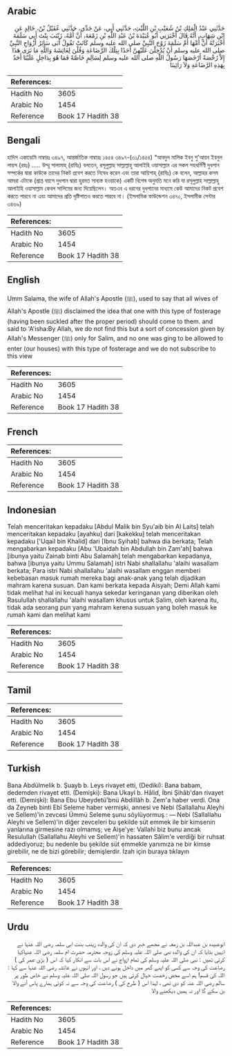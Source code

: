 ## Arabic


<div dir="rtl" lang="ar" style={{fontSize:'larger',backgroundColor:'#f8f9fa',padding:20}}>
حَدَّثَنِي عَبْدُ الْمَلِكِ بْنُ شُعَيْبِ بْنِ اللَّيْثِ، حَدَّثَنِي أَبِي، عَنْ جَدِّي، حَدَّثَنِي عُقَيْلُ بْنُ، خَالِدٍ عَنِ ابْنِ شِهَابٍ، أَنَّهُ قَالَ أَخْبَرَنِي أَبُو عُبَيْدَةَ بْنُ عَبْدِ اللَّهِ بْنِ زَمْعَةَ، أَنَّ أُمَّهُ، زَيْنَبَ بِنْتَ أَبِي سَلَمَةَ أَخْبَرَتْهُ أَنَّ أُمَّهَا أُمَّ سَلَمَةَ زَوْجَ النَّبِيِّ صلى الله عليه وسلم كَانَتْ تَقُولُ أَبَى سَائِرُ أَزْوَاجِ النَّبِيِّ صلى الله عليه وسلم أَنْ يُدْخِلْنَ عَلَيْهِنَّ أَحَدًا بِتِلْكَ الرَّضَاعَةِ وَقُلْنَ لِعَائِشَةَ وَاللَّهِ مَا نَرَى هَذَا إِلاَّ رُخْصَةً أَرْخَصَهَا رَسُولُ اللَّهِ صلى الله عليه وسلم لِسَالِمٍ خَاصَّةً فَمَا هُوَ بِدَاخِلٍ عَلَيْنَا أَحَدٌ بِهَذِهِ الرَّضَاعَةِ وَلاَ رَائِينَا
</div>
<div style={{backgroundColor:'#f8f9fa',padding:20, marginBottom: 10}}><table> <thead> <tr> <th>References:</th> <th></th> </tr> </thead> <tbody><tr><td>Hadith No</td><td>3605</td></tr><tr><td>Arabic No</td><td>1454</td></tr><tr><td>Reference</td><td>Book 17 Hadith 38</td></tr></tbody></table></div>

## Bengali


<div dir="ltr" lang="bn" style={{fontSize:'larger',backgroundColor:'#f8f9fa',padding:20}}>
হাদিস একাডেমি নাম্বারঃ ৩৪৯৭, আন্তর্জাতিক নাম্বারঃ ১৪৫৪ ৩৪৯৭-(৩১/১৪৫৪) “আবদুল মালিক ইবনু শু'আয়ব ইবনুল লায়স (রহঃ) ..... উম্মু সালামাহ্ (রাযিঃ) বলতেন, রসূলুল্লাহ সাল্লাল্লাহু আলাইহি ওয়াসাল্লাম এর সকল সহধর্মিণী দুধপান সম্পর্কের দ্বারা কাউকে তাদের নিকট প্রবেশ করতে নিষেধ করেন এবং তারা আয়িশাহ্ (রাযিঃ) কে বলেন, আল্লাহর কসম আমরা এটাকে (প্রাপ্ত বয়সে দুধপান দ্বারা হুরমত সাব্যস্ত হওয়াকে) একটি বিশেষ অনুমতি মনে করি যা রসূলুল্লাহ সাল্লাল্লাহু আলাইহি ওয়াসাল্লাম কেবল সালিমের জন্য দিয়েছিলেন। অতএব এ ধরনের দুধপানের মাধ্যমে কেউ আমাদের নিকট প্রবেশ করতে পারবে না এবং আমাদের প্রতি দৃষ্টিপাতও করতে পারবে না। (ইসলামিক ফাউন্ডেশন ৩৪৭০, ইসলামীক সেন্টার ৩৪৬৯)
</div>
<div style={{backgroundColor:'#f8f9fa',padding:20, marginBottom: 10}}><table> <thead> <tr> <th>References:</th> <th></th> </tr> </thead> <tbody><tr><td>Hadith No</td><td>3605</td></tr><tr><td>Arabic No</td><td>1454</td></tr><tr><td>Reference</td><td>Book 17 Hadith 38</td></tr></tbody></table></div>

## English


<div dir="ltr" lang="en" style={{fontSize:'larger',backgroundColor:'#f8f9fa',padding:20}}>
Umm Salama, the wife of Allah's Apostle (ﷺ), used to say that all wives of Allah's Apostle (ﷺ) disclaimed the idea that one with this type of fosterage (having been suckled after the proper period) should come to them. and said to 'A'isha:By Allah, we do not find this but a sort of concession given by Allah's Messenger (ﷺ) only for Salim, and no one was ging to be allowed to enter (our houses) with this type of fosterage and we do not subscribe to this view
</div>
<div style={{backgroundColor:'#f8f9fa',padding:20, marginBottom: 10}}><table> <thead> <tr> <th>References:</th> <th></th> </tr> </thead> <tbody><tr><td>Hadith No</td><td>3605</td></tr><tr><td>Arabic No</td><td>1454</td></tr><tr><td>Reference</td><td>Book 17 Hadith 38</td></tr></tbody></table></div>

## French


<div dir="ltr" lang="fr" style={{fontSize:'larger',backgroundColor:'#f8f9fa',padding:20}}>

</div>
<div style={{backgroundColor:'#f8f9fa',padding:20, marginBottom: 10}}><table> <thead> <tr> <th>References:</th> <th></th> </tr> </thead> <tbody><tr><td>Hadith No</td><td>3605</td></tr><tr><td>Arabic No</td><td>1454</td></tr><tr><td>Reference</td><td>Book 17 Hadith 38</td></tr></tbody></table></div>

## Indonesian


<div dir="ltr" lang="id" style={{fontSize:'larger',backgroundColor:'#f8f9fa',padding:20}}>
Telah menceritakan kepadaku [Abdul Malik bin Syu'aib bin Al Laits] telah menceritakan kepadaku [ayahku] dari [kakekku] telah menceritakan kepadaku ['Uqail bin Khalid] dari [Ibnu Syihab] bahwa dia berkata; Telah mengabarkan kepadaku [Abu 'Ubaidah bin Abdullah bin Zam'ah] bahwa [ibunya yaitu Zainab binti Abu Salamah] telah mengabarkan kepadanya, bahwa [ibunya yaitu Ummu Salamah] istri Nabi shallallahu 'alaihi wasallam berkata; Para istri Nabi shallallahu 'alaihi wasallam enggan memberi kebebasan masuk rumah mereka bagi anak-anak yang telah dijadikan mahram karena susuan. Dan kami berkata kepada Aisyah; Demi Allah kami tidak melihat hal ini kecuali hanya sekedar keringanan yang diberikan oleh Rasulullah shallallahu 'alaihi wasallam khusus untuk Salim, oleh karena itu, tidak ada seorang pun yang mahram kerena susuan yang boleh masuk ke rumah kami dan melihat kami
</div>
<div style={{backgroundColor:'#f8f9fa',padding:20, marginBottom: 10}}><table> <thead> <tr> <th>References:</th> <th></th> </tr> </thead> <tbody><tr><td>Hadith No</td><td>3605</td></tr><tr><td>Arabic No</td><td>1454</td></tr><tr><td>Reference</td><td>Book 17 Hadith 38</td></tr></tbody></table></div>

## Tamil


<div dir="ltr" lang="ta" style={{fontSize:'larger',backgroundColor:'#f8f9fa',padding:20}}>

</div>
<div style={{backgroundColor:'#f8f9fa',padding:20, marginBottom: 10}}><table> <thead> <tr> <th>References:</th> <th></th> </tr> </thead> <tbody><tr><td>Hadith No</td><td>3605</td></tr><tr><td>Arabic No</td><td>1454</td></tr><tr><td>Reference</td><td>Book 17 Hadith 38</td></tr></tbody></table></div>

## Turkish


<div dir="ltr" lang="tr" style={{fontSize:'larger',backgroundColor:'#f8f9fa',padding:20}}>
Bana Abdülmelik b. Şuayb b. Leys rivayet etti, (Dediki): Bana babam, dedemden rivayet etti. (Demişki): Bana Ukayl b. Hâlid, İbni Şihâb'dan rivayet etti. (Demişki): Bana Ebu Ubeydetü'bnü AbdiIIâh b. Zem'a haber verdi. Ona da Zeyneb binti Ebî Seleme haber vermişki, annesi ve Nebi (Sallallahu Aleyhi ve Sellem)'in zevcesi Ümmü Seleme şunu söylüyormuş : — Nebi (Sallallahu Aleyhi ve Sellem)'in diğer zevceleri bu şekilde süt emmek ile bir kimsenin yanlarına girmesine razı olmamış; ve Aişe'ye: Vallahi biz bunu ancak Resulullah (Sallallahu Aleyhi ve Sellem)'in hassaten Sâlim'e verdiği bir ruhsat addediyoruz; bu nedenle bu şekilde süt emmekle yanımıza ne bir kimse girebilir, ne de bizi görebilir; demişlerdir. İzah için buraya tıklayın
</div>
<div style={{backgroundColor:'#f8f9fa',padding:20, marginBottom: 10}}><table> <thead> <tr> <th>References:</th> <th></th> </tr> </thead> <tbody><tr><td>Hadith No</td><td>3605</td></tr><tr><td>Arabic No</td><td>1454</td></tr><tr><td>Reference</td><td>Book 17 Hadith 38</td></tr></tbody></table></div>

## Urdu


<div dir="rtl" lang="ur" style={{fontSize:'larger',backgroundColor:'#f8f9fa',padding:20}}>
ابوعبیدہ بن عبداللہ بن زمعہ نے مجھے خبر دی کہ ان کی والدہ زینب بنت ابی سلمہ رضی اللہ عنہا نے انہیں بتایا کہ ان کی والدہ نبی صلی اللہ علیہ وسلم کی زوجہ محترمہ حضرت ام سلمہ رضی اللہ عنہاکہا کرتی تھیں : نبی صلی اللہ علیہ وسلم کی تمام ازواج نے اس بات سے انکار کیا کہ اس ( بڑی عمر کی ) رضاعت کی وجہ سے کسی کو اپنے گھر میں داخل ہونے دیں ، اور انہوں نے عائشہ رضی اللہ عنہا سے کہا : اللہ کی قسم! ہم اسے محض رخصت خیال کرتی ہیں جو رسول اللہ صلی اللہ علیہ وسلم نے خاص طور پر سالم رضی اللہ عنہ کو دی تھی ، لہذا اس ( طرح کی ) رضاعت کی وجہ سے نہ کوئی ہمارے پاس آنے والا بن سکے گا اور نہ ہمیں دیکھنے والا
</div>
<div style={{backgroundColor:'#f8f9fa',padding:20, marginBottom: 10}}><table> <thead> <tr> <th>References:</th> <th></th> </tr> </thead> <tbody><tr><td>Hadith No</td><td>3605</td></tr><tr><td>Arabic No</td><td>1454</td></tr><tr><td>Reference</td><td>Book 17 Hadith 38</td></tr></tbody></table></div>
